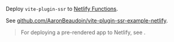 
Deploy `vite-plugin-ssr` to [Netlify Functions](https://www.netlify.com/products/functions/).

See [github.com/AaronBeaudoin/vite-plugin-ssr-example-netlify](https://github.com/AaronBeaudoin/vite-plugin-ssr-example-netlify).

> For deploying a pre-rendered app to Netlify, see <Link href="/netlify" />.
